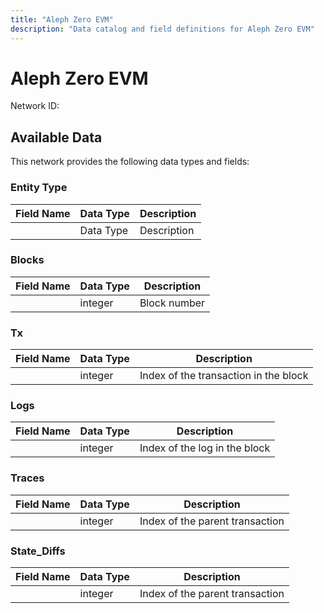 ```yaml
---
title: "Aleph Zero EVM"
description: "Data catalog and field definitions for Aleph Zero EVM"
---
```


# Aleph Zero EVM

Network ID: 

## Available Data

This network provides the following data types and fields:

### Entity Type

| Field Name | Data Type | Description |
|------------|-----------|-------------|
|  | Data Type | Description |

### Blocks

| Field Name | Data Type | Description |
|------------|-----------|-------------|
|  | integer | Block number |

### Tx

| Field Name | Data Type | Description |
|------------|-----------|-------------|
|  | integer | Index of the transaction in the block |

### Logs

| Field Name | Data Type | Description |
|------------|-----------|-------------|
|  | integer | Index of the log in the block |

### Traces

| Field Name | Data Type | Description |
|------------|-----------|-------------|
|  | integer | Index of the parent transaction |

### State_Diffs

| Field Name | Data Type | Description |
|------------|-----------|-------------|
|  | integer | Index of the parent transaction |

